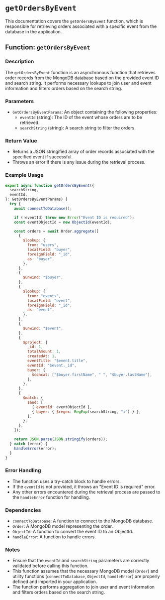 # `getOrdersByEvent`

This documentation covers the `getOrdersByEvent` function, which is responsible for retrieving orders associated with a specific event from the database in the application.

## Function: `getOrdersByEvent`

### Description

The `getOrdersByEvent` function is an asynchronous function that retrieves order records from the MongoDB database based on the provided event ID and search string. It performs necessary lookups to join user and event information and filters orders based on the search string.

### Parameters

- `GetOrdersByEventParams`: An object containing the following properties:
  - `eventId` (string): The ID of the event whose orders are to be retrieved.
  - `searchString` (string): A search string to filter the orders.

### Return Value

- Returns a JSON stringified array of order records associated with the specified event if successful.
- Throws an error if there is any issue during the retrieval process.

### Example Usage

```javascript
export async function getOrdersByEvent({
  searchString,
  eventId,
}: GetOrdersByEventParams) {
  try {
    await connectToDatabase();

    if (!eventId) throw new Error("Event ID is required");
    const eventObjectId = new ObjectId(eventId);

    const orders = await Order.aggregate([
      {
        $lookup: {
          from: "users",
          localField: "buyer",
          foreignField: "_id",
          as: "buyer",
        },
      },
      {
        $unwind: "$buyer",
      },
      {
        $lookup: {
          from: "events",
          localField: "event",
          foreignField: "_id",
          as: "event",
        },
      },
      {
        $unwind: "$event",
      },
      {
        $project: {
          _id: 1,
          totalAmount: 1,
          createdAt: 1,
          eventTitle: "$event.title",
          eventId: "$event._id",
          buyer: {
            $concat: ["$buyer.firstName", " ", "$buyer.lastName"],
          },
        },
      },
      {
        $match: {
          $and: [
            { eventId: eventObjectId },
            { buyer: { $regex: RegExp(searchString, "i") } },
          ],
        },
      },
    ]);

    return JSON.parse(JSON.stringify(orders));
  } catch (error) {
    handleError(error);
  }
}
```

### Error Handling

- The function uses a try-catch block to handle errors.
- If the `eventId` is not provided, it throws an "Event ID is required" error.
- Any other errors encountered during the retrieval process are passed to the `handleError` function for handling.

### Dependencies

- `connectToDatabase`: A function to connect to the MongoDB database.
- `Order`: A MongoDB model representing the order.
- `ObjectId`: A function to convert the event ID to an ObjectId.
- `handleError`: A function to handle errors.

### Notes

- Ensure that the `eventId` and `searchString` parameters are correctly validated before calling this function.
- This function assumes that the necessary MongoDB model (`Order`) and utility functions (`connectToDatabase`, `ObjectId`, `handleError`) are properly defined and imported in your application.
- The function performs aggregation to join user and event information and filters orders based on the search string.
